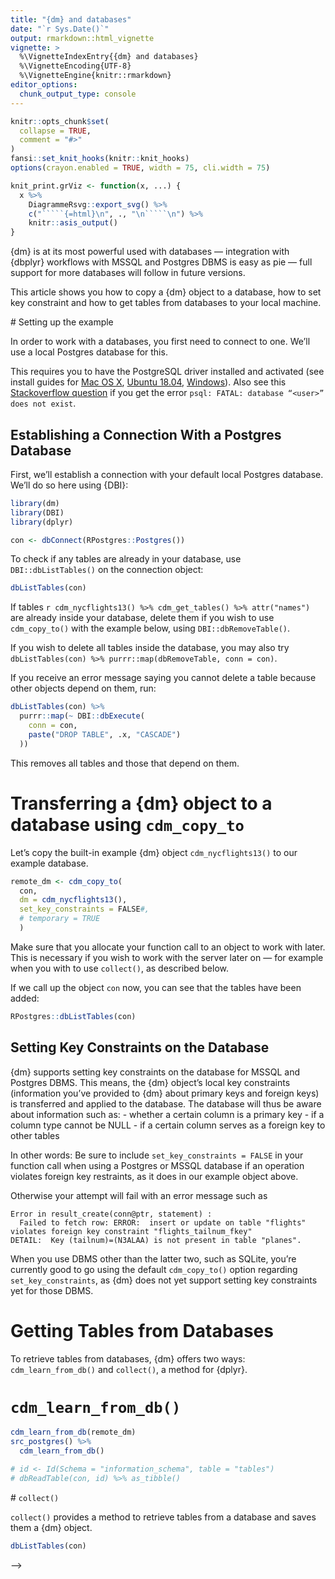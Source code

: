 ```yaml
---
title: "{dm} and databases"
date: "`r Sys.Date()`"
output: rmarkdown::html_vignette
vignette: >
  %\VignetteIndexEntry{{dm} and databases}
  %\VignetteEncoding{UTF-8}
  %\VignetteEngine{knitr::rmarkdown}
editor_options: 
  chunk_output_type: console
---
```


```r
knitr::opts_chunk$set(
  collapse = TRUE,
  comment = "#>"
)
fansi::set_knit_hooks(knitr::knit_hooks)
options(crayon.enabled = TRUE, width = 75, cli.width = 75)

knit_print.grViz <- function(x, ...) {
  x %>% 
    DiagrammeRsvg::export_svg() %>% 
    c("`````{=html}\n", ., "\n`````\n") %>% 
    knitr::asis_output()
}
```

{dm} is at its most powerful used with databases — integration with {dbplyr} workflows with MSSQL and Postgres DBMS is easy as pie — full support for more databases will follow in future versions.

This article shows you how to copy a {dm} object to a database, how to set key constraint and how to get tables from databases to your local machine. 

<!-- Relevant functions for interaction with DBs: -->

<!-- - `cdm_copy_to()` -->
<!-- - `cdm_set_key_constraints()` -->
<!-- - `cdm_learn_from_db()` -->

# Setting up the example

In order to work with a databases, you first need to connect to one.
We'll use a local Postgres database for this.

This requires you to have the PostgreSQL driver installed and activated (see install guides for [Mac OS X](https://www.robinwieruch.de/postgres-sql-macos-setup/), [Ubuntu 18.04](https://www.digitalocean.com/community/tutorials/how-to-install-and-use-postgresql-on-ubuntu-18-04), [Windows](https://www.microfocus.com/documentation/idol/IDOL_12_0/MediaServer/Guides/html/English/Content/Getting_Started/Configure/_TRN_Set_up_PostgreSQL.htm)). Also see this [Stackoverflow question](https://stackoverflow.com/questions/17633422/psql-fatal-database-user-does-not-exist) if you get the error `psql: FATAL: database “<user>” does not exist`. 

## Establishing a Connection With a Postgres Database

First, we'll establish a connection with your default local Postgres database. 
We'll do so here using {DBI}:

```r
library(dm)
library(DBI)
library(dplyr)

con <- dbConnect(RPostgres::Postgres())
```

To check if any tables are already in your database, use `DBI::dbListTables()` on the connection object:
```r
dbListTables(con)
```

If tables `r cdm_nycflights13() %>% cdm_get_tables() %>% attr("names")` are already inside your database, delete them if you wish to use `cdm_copy_to()` with the example below, using `DBI::dbRemoveTable()`.

If you wish to delete all tables inside the database, you may also try `dbListTables(con) %>% purrr::map(dbRemoveTable, conn = con)`.

If you receive an error message saying you cannot delete a table because other objects depend on them, run:

```r
dbListTables(con) %>%
  purrr::map(~ DBI::dbExecute(
    conn = con,
    paste("DROP TABLE", .x, "CASCADE")
  ))
```

This removes all tables and those that depend on them.

# Transferring a {dm} object to a database using `cdm_copy_to`

Let's copy the built-in example {dm} object `cdm_nycflights13()` to our example database.

```r
remote_dm <- cdm_copy_to(
  con, 
  dm = cdm_nycflights13(), 
  set_key_constraints = FALSE#,
  # temporary = TRUE
  )
```

Make sure that you allocate your function call to an object to work with later.
This is necessary if you wish to work with the server later on — for example when you with to use `collect()`, as described below.

If we call up the object `con` now, you can see that the tables have been added:

```r
RPostgres::dbListTables(con)
```

## Setting Key Constraints on the Database

{dm} supports setting key constraints on the database for MSSQL and Postgres DBMS.
This means, the {dm} object's local key constraints (information you've provided to {dm} about primary keys and foreign keys) is transferred and applied to the database.
The database will thus be aware about information such as:
- whether a certain column is a primary key
- if a column type cannot be NULL
- if a certain column serves as a foreign key to other tables

In other words: Be sure to include `set_key_constraints = FALSE` in your function call when using a Postgres or MSSQL database if an operation violates foreign key restraints, as it does in our example object above.

Otherwise your attempt will fail with an error message such as 

```
Error in result_create(conn@ptr, statement) : 
  Failed to fetch row: ERROR:  insert or update on table "flights" violates foreign key constraint "flights_tailnum_fkey"
DETAIL:  Key (tailnum)=(N3ALAA) is not present in table "planes".
```

When you use DBMS other than the latter two, such as SQLite, you're currently good to go using the default `cdm_copy_to()` option regarding `set_key_constraints`, as {dm} does not yet support setting key constraints yet for those DBMS.
<!-- As a consequence, {dm} does not execute the checks it would on the former two DBMS. -->


# Getting Tables from Databases

To retrieve tables from databases, {dm} offers two ways: `cdm_learn_from_db()` and `collect()`, a method for {dplyr}.

# `cdm_learn_from_db()`


```r
cdm_learn_from_db(remote_dm) 
src_postgres() %>% 
  cdm_learn_from_db()

# id <- Id(Schema = "information_schema", table = "tables")
# dbReadTable(con, id) %>% as_tibble()
```

# `collect()`

`collect()` provides a method to retrieve tables from a database and saves them  a {dm} object.

```r
dbListTables(con)
```


<!-- --- -->
<!-- <!-- using rsqlite instead  --> -->

<!-- ```{r} -->
<!-- con <- dbConnect(RSQLite::SQLite(), ":memory:") -->
<!-- cdm_copy_to(dest = con, dm = cdm_nycflights13()) -->
<!-- ``` -->

<!-- ```{r} -->
<!-- cdm_learn_from_db(con) -->

<!-- cdm_learn_from_db() -->
<!-- ``` -->

<!-- ```{r} -->
<!-- library(dplyr) -->
<!-- src_sqlite <- src_sqlite(":memory:", create = TRUE) -->
<!-- src_sqlite -->
<!-- nycflights13_remote <- cdm_copy_to(src_sqlite, cdm_nycflights13(cycle = TRUE)) -->
<!-- nycflights13_remote -->
<!-- src_postgres <- src_postgres() -->
<!-- nycflights13_from_remote <- cdm_learn_from_db(nycflights13_remote) -->

<!-- ``` -->

